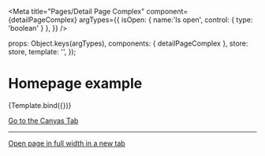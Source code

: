 

<Meta
  title="Pages/Detail Page Complex"
  component={detailPageComplex}
  argTypes={{
    isOpen: { name:'Is open', control: { type: 'boolean' } },
  }}
/>

  props: Object.keys(argTypes),
  components: { detailPageComplex },
  store: store,
  template: '<detailPageComplex />',
});

# Homepage example

<Canvas>
  <Story
    name="Example"
    args={{
      isOpen: false,
    }}
  >
    {Template.bind({})}
  </Story>
</Canvas>

<a href="?path=/story/pages-detail-page-complex--example">Go to the Canvas Tab</a>

---

<a href="?id=pages-detail-page-complex--example" target="_blank">Open page in full width in a new tab</a>

